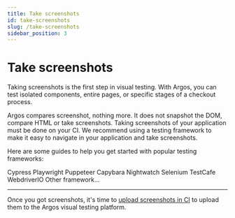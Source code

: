 ```yaml
---
title: Take screenshots
id: take-screenshots
slug: /take-screenshots
sidebar_position: 3
---
```




# Take screenshots

Taking screenshots is the first step in visual testing. With Argos, you can test isolated components, entire pages, or specific stages of a checkout process.

Argos compares screenshot, nothing more. It does not snapshot the DOM, compare HTML or take screenshots. Taking screenshots of your application must be done on your CI. We recommend using a testing framework to make it easy to navigate in your application and take screenshots.

Here are some guides to help you get started with popular testing frameworks:

<Cards>
  <LinkCard to="/cypress" image={cypressLogo}>
    Cypress
  </LinkCard>
  <LinkCard to="/playwright" image={playwrightLogo}>
    Playwright
  </LinkCard>
  <LinkCard to="/puppeteer" image={puppeteerLogo}>
    Puppeteer
  </LinkCard>
  <LinkCard to="/capybara" image={capybaraLogo}>
    Capybara
  </LinkCard>
  <LinkCard to="/nightwatch" image={nightwatchLogo}>
    Nightwatch
  </LinkCard>
  <LinkCard to="/selenium" image={seleniumLogo}>
    Selenium
  </LinkCard>
  <LinkCard to="/test-cafe" image={testCafeLogo}>
    TestCafe
  </LinkCard>
  <LinkCard to="/webdriver-io" image={webdriverLogo}>
    WebdriverIO
  </LinkCard>
  <LinkCard to="/other-framework">Other framework...</LinkCard>
</Cards>

---

Once you got screenshots, it's time to [upload screenshots in CI](/upload-screenshots) to upload them to the Argos visual testing platform.
